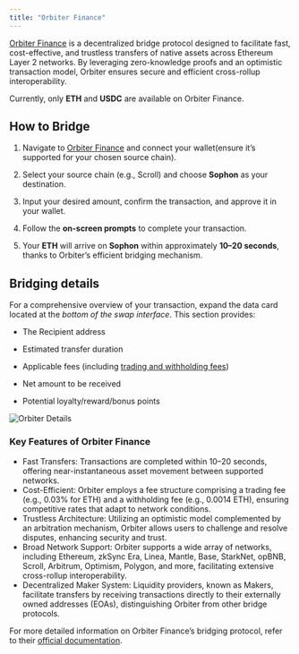 ```yaml
---
title: "Orbiter Finance"
---
```


[Orbiter Finance](https://orbiter.finance/) is a decentralized bridge protocol designed to facilitate fast, cost-effective, and trustless transfers of native assets across Ethereum Layer 2 networks. By leveraging zero-knowledge proofs and an optimistic transaction model, Orbiter ensures secure and efficient cross-rollup interoperability.

<Warning>Currently, only **ETH** and **USDC** are available on Orbiter Finance.</Warning>

## How to Bridge

1. Navigate to [Orbiter Finance](https://orbiter.finance/) and connect your wallet(ensure it’s supported for your chosen source chain).

2. Select your source chain (e.g., Scroll) and choose **Sophon** as your destination.

3. Input your desired amount, confirm the transaction, and approve it in your wallet.

4. Follow the **on-screen prompts** to complete your transaction.

5. Your **ETH** will arrive on **Sophon** within approximately **10–20 seconds**, thanks to Orbiter’s efficient bridging mechanism.

## Bridging details

For a comprehensive overview of your transaction, expand the data card located at the _bottom of the swap interface_. This section provides:

- The Recipient address

- Estimated transfer duration

- Applicable fees (including [trading and withholding fees](https://docs.orbiter.finance/welcome/maker-system?utm_source=chatgpt.com))

- Net amount to be received

- Potential loyalty/reward/bonus points

![Orbiter Details](/images/orbiter-details.png)

### Key Features of Orbiter Finance

- Fast Transfers: Transactions are completed within 10–20 seconds, offering near-instantaneous asset movement between supported networks.
- Cost-Efficient: Orbiter employs a fee structure comprising a trading fee (e.g., 0.03% for ETH) and a withholding fee (e.g., 0.0014 ETH), ensuring competitive rates that adapt to network conditions.
- Trustless Architecture: Utilizing an optimistic model complemented by an arbitration mechanism, Orbiter allows users to challenge and resolve disputes, enhancing security and trust.
- Broad Network Support: Orbiter supports a wide array of networks, including Ethereum, zkSync Era, Linea, Mantle, Base, StarkNet, opBNB, Scroll, Arbitrum, Optimism, Polygon, and more, facilitating extensive cross-rollup interoperability.
- Decentralized Maker System: Liquidity providers, known as Makers, facilitate transfers by receiving transactions directly to their externally owned addresses (EOAs), distinguishing Orbiter from other bridge protocols.

For more detailed information on Orbiter Finance’s bridging protocol, refer to their [official documentation](https://docs.orbiter.finance/welcome/bridge-protocol).
